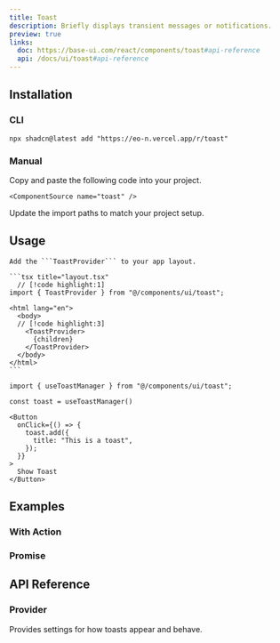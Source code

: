 ```yaml
---
title: Toast
description: Briefly displays transient messages or notifications.
preview: true
links:
  doc: https://base-ui.com/react/components/toast#api-reference
  api: /docs/ui/toast#api-reference
---
```


<ComponentTabs name="toast-demo" />

## Installation

### CLI

```package-install
npx shadcn@latest add "https://eo-n.vercel.app/r/toast"
```

### Manual

<Steps>

  <Step>
    Copy and paste the following code into your project.

    <ComponentSource name="toast" />

  </Step>
  
  <Step>Update the import paths to match your project setup.</Step>

</Steps>

## Usage

    Add the ```ToastProvider``` to your app layout.

    ```tsx title="layout.tsx"
      // [!code highlight:1]
    import { ToastProvider } from "@/components/ui/toast";

    <html lang="en">
      <body>
      // [!code highlight:3]
        <ToastProvider>
          {children}
        </ToastProvider>
      </body>
    </html>
    ```

```tsx
import { useToastManager } from "@/components/ui/toast";
```

```tsx
const toast = useToastManager()

<Button
  onClick={() => {
    toast.add({
      title: "This is a toast",
    });
  }}
>
  Show Toast
</Button>
```

## Examples

### With Action

<ComponentTabs name="toast-with-action" />

### Promise

<ComponentTabs name="toast-promise" />

## API Reference

### Provider

Provides settings for how toasts appear and behave.

<AutoTypeTable path="./types/docs/toast.ts" name="ProviderProps" />
